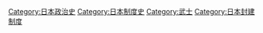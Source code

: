 [[Category:日本政治史|Category:日本政治史]]
[[Category:日本制度史|Category:日本制度史]]
[[Category:武士|Category:武士]]
[[Category:日本封建制度|Category:日本封建制度]]